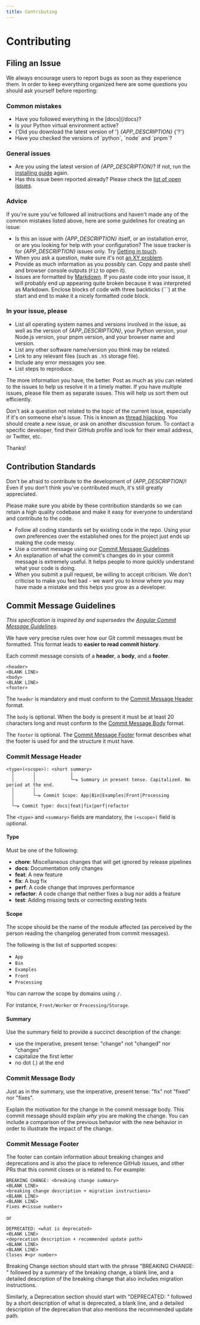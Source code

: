```yaml
---
title: Contributing
---
```




# Contributing

## Filing an Issue

We always encourage users to report bugs as soon as they experience them. In
order to keep everything organized here are some questions you should ask
yourself before reporting:

### Common mistakes

<ul>
  <li>Have you followed everything in the [docs](/docs)?</li>
  <li>Is your Python virtual environment active?</li>
  <li>
    {'Did you download the latest version of '}
    <i>{APP_DESCRIPTION}</i>
    {'?'}
  </li>
  <li>Have you checked the versions of `python`, `node` and `pnpm`?</li>
</ul>

### General issues

- Are you using the latest version of _{APP_DESCRIPTION}_? If not, run the
  [installing guide](/docs/installation) again.
- Has this issue been reported already? Please check the [list of open
  issues](https://github.com/sound-scape-explorer/sound-scape-explorer/issues).

### Advice

If you're sure you've followed all instructions and haven't made any of the
common mistakes listed above, here are some guidelines for creating an issue:

- Is this an issue with _{APP_DESCRIPTION}_ itself, or an installation error,
  or are you looking for help with your configuration? The issue tracker is for
  _{APP_DESCRIPTION}_ issues only. Try [Getting in
  touch](/docs/extras/get-in-touch).
- When you ask a question, make sure it's not [an XY
  problem](http://xyproblem.info/).
- Provide as much information as you possibly can. Copy and paste shell and
  browser console outputs (`F12` to open it).
- Issues are formatted by
  [Markdown](https://guides.github.com/features/mastering-markdown/). If you
  paste code into your issue, it will probably end up appearing quite broken
  because it was interpreted as Markdown. Enclose blocks of code with three
  backticks (\`\`\`) at the start and end to make it a nicely formatted code
  block.

### In your issue, please

- List all operating system names and versions involved in the issue, as well
  as the version of _{APP_DESCRIPTION}_, your Python version, your Node.js
  version, your pnpm version, and your browser name and version.
- List any other software name/version you think may be related.
- Link to any relevant files (such as `.h5` storage file).
- Include any error messages you see.
- List steps to reproduce.

The more information you have, the better. Post as much as you can related to
the issues to help us resolve it in a timely matter. If you have multiple
issues, please file them as separate issues. This will help us sort them out
efficiently.

Don't ask a question not related to the topic of the current issue, especially
if it's on someone else's issue. This is known as [thread
hijacking](http://www.urbandictionary.com/define.php?term=Thread+Hijacking).
You should create a new issue, or ask on another discussion forum. To contact a
specific developer, find their GitHub profile and look for their email address,
or Twitter, etc.

Thanks!

## Contribution Standards

Don't be afraid to contribute to the development of _{APP_DESCRIPTION}_! Even
if you don't think you've contributed much, it's still greatly appreciated.

Please make sure you abide by these contribution standards so we can retain a
high quality codebase and make it easy for everyone to understand and
contribute to the code.

- Follow all coding standards set by existing code in the repo. Using your own
  preferences over the established ones for the project just ends up making the
  code messy.
- Use a commit message using our [Commit Message Guidelines](#commit-message-guidelines).
- An explanation of what the commit's changes do in your commit message is
  extremely useful. It helps people to more quickly understand what your code is
  doing.
- When you submit a pull request, be willing to accept criticism. We don't criticise to make you feel bad - we want you to know where you may have made a mistake and this helps you grow as a developer.

## Commit Message Guidelines

_This specification is inspired by and supersedes the [Angular Commit Message
Guidelines](https://github.com/angular/angular/blob/main/CONTRIBUTING.md#commit)._

We have very precise rules over how our Git commit messages must be formatted.
This format leads to **easier to read commit history**.

Each commit message consists of a **header**, a **body**, and a **footer**.

```
<header>
<BLANK LINE>
<body>
<BLANK LINE>
<footer>
```

The `header` is mandatory and must conform to the [Commit Message Header](#commit-message-header) format.

The `body` is optional.
When the body is present it must be at least 20 characters long and must conform to the [Commit Message Body](#commit-message-body) format.

The `footer` is optional. The [Commit Message Footer](#commit-footer) format describes what the footer is used for and the structure it must have.

### Commit Message Header

```
<type>(<scope>): <short summary>
  │       │             │
  │       │             └─⫸ Summary in present tense. Capitalized. No period at the end.
  │       │
  │       └─⫸ Commit Scope: App|Bin|Examples|Front|Processing
  │
  └─⫸ Commit Type: docs|feat|fix|perf|refactor
```

The `<type>` and `<summary>` fields are mandatory, the `(<scope>)` field is optional.

#### Type

Must be one of the following:

- **chore**: Miscellaneous changes that will get ignored by release pipelines
- **docs**: Documentation only changes
- **feat**: A new feature
- **fix**: A bug fix
- **perf**: A code change that improves performance
- **refactor**: A code change that neither fixes a bug nor adds a feature
- **test**: Adding missing tests or correcting existing tests

#### Scope

The scope should be the name of the module affected (as perceived by the person reading the changelog generated from commit messages).

The following is the list of supported scopes:

- `App`
- `Bin`
- `Examples`
- `Front`
- `Processing`

You can narrow the scope by domains using `/`.

For instance, `Front/Worker` or `Processing/Storage`.

#### Summary

Use the summary field to provide a succinct description of the change:

- use the imperative, present tense: "change" not "changed" nor "changes"
- capitalize the first letter
- no dot (.) at the end

### Commit Message Body

Just as in the summary, use the imperative, present tense: "fix" not "fixed" nor "fixes".

Explain the motivation for the change in the commit message body. This commit message should explain _why_ you are making the change.
You can include a comparison of the previous behavior with the new behavior in order to illustrate the impact of the change.

### Commit Message Footer

The footer can contain information about breaking changes and deprecations and is also the place to reference GitHub issues, and other PRs that this commit closes or is related to.
For example:

```
BREAKING CHANGE: <breaking change summary>
<BLANK LINE>
<breaking change description + migration instructions>
<BLANK LINE>
<BLANK LINE>
Fixes #<issue number>
```

or

```
DEPRECATED: <what is deprecated>
<BLANK LINE>
<deprecation description + recommended update path>
<BLANK LINE>
<BLANK LINE>
Closes #<pr number>
```

Breaking Change section should start with the phrase "BREAKING CHANGE: " followed by a summary of the breaking change, a blank line, and a detailed description of the breaking change that also includes migration instructions.

Similarly, a Deprecation section should start with "DEPRECATED: " followed by a short description of what is deprecated, a blank line, and a detailed description of the deprecation that also mentions the recommended update path.
